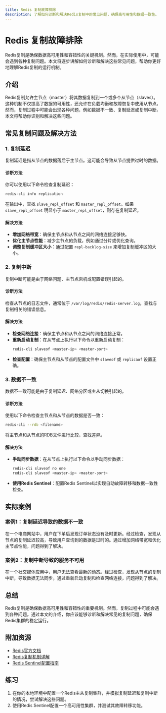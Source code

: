 ```yaml
---
title: Redis 复制故障排除
description: 了解如何诊断和解决Redis复制中的常见问题，确保高可用性和数据一致性。
---
```


# Redis 复制故障排除

Redis复制是确保数据高可用性和容错性的关键机制。然而，在实际使用中，可能会遇到各种复制问题。本文将逐步讲解如何诊断和解决这些常见问题，帮助你更好地理解Redis复制的运行机制。

## 介绍

Redis复制允许主节点（master）将其数据复制到一个或多个从节点（slaves）。这种机制不仅提高了数据的可用性，还允许在负载均衡和故障恢复中使用从节点。然而，复制过程中可能会出现各种问题，例如数据不一致、复制延迟或复制中断。本文将帮助你识别和解决这些问题。

## 常见复制问题及解决方法

### 1. 复制延迟

复制延迟是指从节点的数据落后于主节点。这可能会导致从节点提供过时的数据。

#### 诊断方法
你可以使用以下命令检查复制延迟：
```bash
redis-cli info replication
```
在输出中，查找 `slave_repl_offset` 和 `master_repl_offset`。如果 `slave_repl_offset` 明显小于 `master_repl_offset`，则存在复制延迟。

#### 解决方法
- **增加网络带宽**：确保主节点和从节点之间的网络连接足够快。
- **优化主节点性能**：减少主节点的负载，例如通过分片或优化查询。
- **调整复制缓冲区大小**：通过配置 `repl-backlog-size` 来增加复制缓冲区的大小。

### 2. 复制中断

复制中断可能是由于网络问题、主节点宕机或配置错误引起的。

#### 诊断方法
检查从节点的日志文件，通常位于 `/var/log/redis/redis-server.log`，查找与复制相关的错误信息。

#### 解决方法
- **检查网络连接**：确保主节点和从节点之间的网络连接正常。
- **重新启动复制**：在从节点上执行以下命令以重新启动复制：
  ```bash
  redis-cli slaveof <master-ip> <master-port>
  ```
- **检查配置**：确保主节点和从节点的配置文件中 `slaveof` 或 `replicaof` 设置正确。

### 3. 数据不一致

数据不一致可能是由于复制延迟、网络分区或主从切换引起的。

#### 诊断方法
使用以下命令检查主节点和从节点的数据是否一致：
```bash
redis-cli --rdb <filename>
```
将主节点和从节点的RDB文件进行比较，查找差异。

#### 解决方法
- **手动同步数据**：在从节点上执行以下命令以手动同步数据：
  ```bash
  redis-cli slaveof no one
  redis-cli slaveof <master-ip> <master-port>
  ```
- **使用Redis Sentinel**：配置Redis Sentinel以实现自动故障转移和数据一致性检查。

## 实际案例

### 案例1：复制延迟导致的数据不一致

在一个电商网站中，用户在下单后发现订单状态没有及时更新。经过检查，发现从节点的复制延迟较高，导致用户查询到的数据是过时的。通过增加网络带宽和优化主节点性能，问题得到了解决。

### 案例2：复制中断导致的服务不可用

在一个社交媒体应用中，用户无法查看最新的动态。经过检查，发现从节点的复制中断，导致数据无法同步。通过重新启动复制和检查网络连接，问题得到了解决。

## 总结

Redis复制是确保数据高可用性和容错性的重要机制。然而，复制过程中可能会遇到各种问题。通过本文的介绍，你应该能够诊断和解决常见的复制问题，确保Redis集群的稳定运行。

## 附加资源

- [Redis官方文档](https://redis.io/documentation)
- [Redis复制机制详解](https://redis.io/topics/replication)
- [Redis Sentinel配置指南](https://redis.io/topics/sentinel)

## 练习

1. 在你的本地环境中配置一个Redis主从复制集群，并模拟复制延迟和复制中断的情况，尝试解决这些问题。
2. 使用Redis Sentinel配置一个高可用性集群，并测试其故障转移功能。
